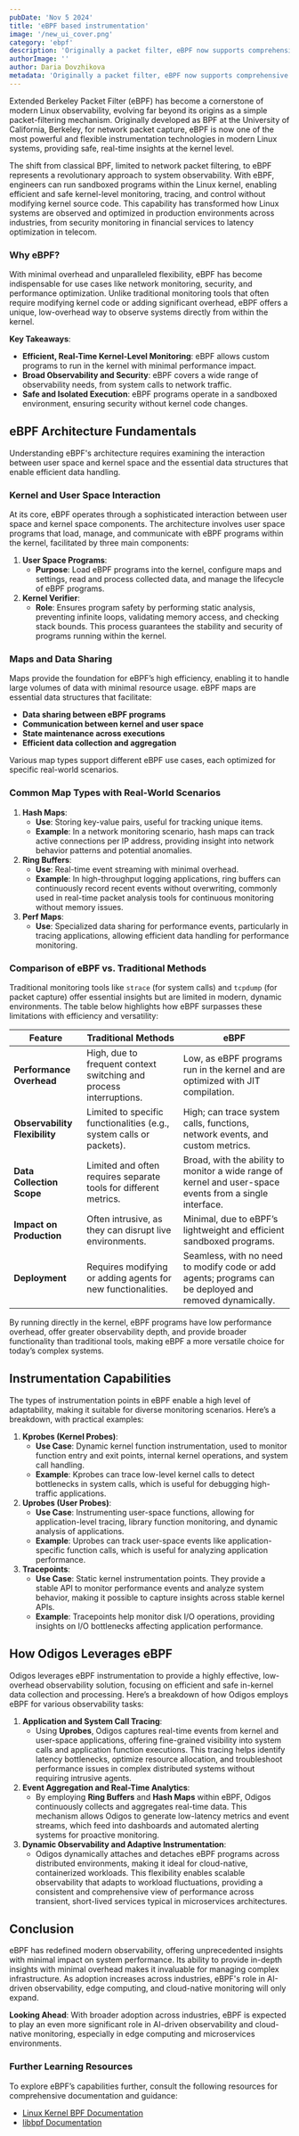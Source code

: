 ```yaml
---
pubDate: 'Nov 5 2024'
title: 'eBPF based instrumentation'
image: '/new_ui_cover.png'
category: 'ebpf'
description: 'Originally a packet filter, eBPF now supports comprehensive observability, security, and performance optimization. By running custom programs directly in the kernel, eBPF enables real-time data insights with minimal overhead, making it ideal for high-performance, cloud-native environments.'
authorImage: ''
author: Daria Dovzhikova
metadata: 'Originally a packet filter, eBPF now supports comprehensive observability, security, and performance optimization. By running custom programs directly in the kernel, eBPF enables real-time data insights with minimal overhead, making it ideal for high-performance, cloud-native environments.'
---
```


Extended Berkeley Packet Filter (eBPF) has become a cornerstone of modern Linux observability, evolving far beyond its origins as a simple packet-filtering mechanism. Originally developed as BPF at the University of California, Berkeley, for network packet capture, eBPF is now one of the most powerful and flexible instrumentation technologies in modern Linux systems, providing safe, real-time insights at the kernel level.

The shift from classical BPF, limited to network packet filtering, to eBPF represents a revolutionary approach to system observability. With eBPF, engineers can run sandboxed programs within the Linux kernel, enabling efficient and safe kernel-level monitoring, tracing, and control without modifying kernel source code. This capability has transformed how Linux systems are observed and optimized in production environments across industries, from security monitoring in financial services to latency optimization in telecom.

### Why eBPF?

With minimal overhead and unparalleled flexibility, eBPF has become indispensable for use cases like network monitoring, security, and performance optimization. Unlike traditional monitoring tools that often require modifying kernel code or adding significant overhead, eBPF offers a unique, low-overhead way to observe systems directly from within the kernel.

**Key Takeaways**:

- **Efficient, Real-Time Kernel-Level Monitoring**: eBPF allows custom programs to run in the kernel with minimal performance impact.
- **Broad Observability and Security**: eBPF covers a wide range of observability needs, from system calls to network traffic.
- **Safe and Isolated Execution**: eBPF programs operate in a sandboxed environment, ensuring security without kernel code changes.

## eBPF Architecture Fundamentals

Understanding eBPF's architecture requires examining the interaction between user space and kernel space and the essential data structures that enable efficient data handling.

### Kernel and User Space Interaction

At its core, eBPF operates through a sophisticated interaction between user space and kernel space components. The architecture involves user space programs that load, manage, and communicate with eBPF programs within the kernel, facilitated by three main components:

1. **User Space Programs**:
    - **Purpose**: Load eBPF programs into the kernel, configure maps and settings, read and process collected data, and manage the lifecycle of eBPF programs.
2. **Kernel Verifier**:
    - **Role**: Ensures program safety by performing static analysis, preventing infinite loops, validating memory access, and checking stack bounds. This process guarantees the stability and security of programs running within the kernel.

### Maps and Data Sharing

Maps provide the foundation for eBPF’s high efficiency, enabling it to handle large volumes of data with minimal resource usage. eBPF maps are essential data structures that facilitate:

- **Data sharing between eBPF programs**
- **Communication between kernel and user space**
- **State maintenance across executions**
- **Efficient data collection and aggregation**

Various map types support different eBPF use cases, each optimized for specific real-world scenarios.

### Common Map Types with Real-World Scenarios

1. **Hash Maps**:
    - **Use**: Storing key-value pairs, useful for tracking unique items.
    - **Example**: In a network monitoring scenario, hash maps can track active connections per IP address, providing insight into network behavior patterns and potential anomalies.
2. **Ring Buffers**:
    - **Use**: Real-time event streaming with minimal overhead.
    - **Example**: In high-throughput logging applications, ring buffers can continuously record recent events without overwriting, commonly used in real-time packet analysis tools for continuous monitoring without memory issues.
3. **Perf Maps**:
    - **Use**: Specialized data sharing for performance events, particularly in tracing applications, allowing efficient data handling for performance monitoring.

### Comparison of eBPF vs. Traditional Methods

Traditional monitoring tools like `strace` (for system calls) and `tcpdump` (for packet capture) offer essential insights but are limited in modern, dynamic environments. The table below highlights how eBPF surpasses these limitations with efficiency and versatility:

| **Feature** | **Traditional Methods** | **eBPF** |
| --- | --- | --- |
| **Performance Overhead** | High, due to frequent context switching and process interruptions. | Low, as eBPF programs run in the kernel and are optimized with JIT compilation. |
| **Observability Flexibility** | Limited to specific functionalities (e.g., system calls or packets). | High; can trace system calls, functions, network events, and custom metrics. |
| **Data Collection Scope** | Limited and often requires separate tools for different metrics. | Broad, with the ability to monitor a wide range of kernel and user-space events from a single interface. |
| **Impact on Production** | Often intrusive, as they can disrupt live environments. | Minimal, due to eBPF’s lightweight and efficient sandboxed programs. |
| **Deployment** | Requires modifying or adding agents for new functionalities. | Seamless, with no need to modify code or add agents; programs can be deployed and removed dynamically. |

By running directly in the kernel, eBPF programs have low performance overhead, offer greater observability depth, and provide broader functionality than traditional tools, making eBPF a more versatile choice for today’s complex systems.

## Instrumentation Capabilities

The types of instrumentation points in eBPF enable a high level of adaptability, making it suitable for diverse monitoring scenarios. Here’s a breakdown, with practical examples:

1. **Kprobes (Kernel Probes)**:
    - **Use Case**: Dynamic kernel function instrumentation, used to monitor function entry and exit points, internal kernel operations, and system call handling.
    - **Example**: Kprobes can trace low-level kernel calls to detect bottlenecks in system calls, which is useful for debugging high-traffic applications.
2. **Uprobes (User Probes)**:
    - **Use Case**: Instrumenting user-space functions, allowing for application-level tracing, library function monitoring, and dynamic analysis of applications.
    - **Example**: Uprobes can track user-space events like application-specific function calls, which is useful for analyzing application performance.
3. **Tracepoints**:
    - **Use Case**: Static kernel instrumentation points. They provide a stable API to monitor performance events and analyze system behavior, making it possible to capture insights across stable kernel APIs.
    - **Example**: Tracepoints help monitor disk I/O operations, providing insights on I/O bottlenecks affecting application performance.

## How Odigos Leverages eBPF

Odigos leverages eBPF instrumentation to provide a highly effective, low-overhead observability solution, focusing on efficient and safe in-kernel data collection and processing. Here’s a breakdown of how Odigos employs eBPF for various observability tasks:

1. **Application and System Call Tracing**:
    - Using **Uprobes**, Odigos captures real-time events from kernel and user-space applications, offering fine-grained visibility into system calls and application function executions. This tracing helps identify latency bottlenecks, optimize resource allocation, and troubleshoot performance issues in complex distributed systems without requiring intrusive agents.
2. **Event Aggregation and Real-Time Analytics**:
    - By employing **Ring Buffers** and **Hash Maps** within eBPF, Odigos continuously collects and aggregates real-time data. This mechanism allows Odigos to generate low-latency metrics and event streams, which feed into dashboards and automated alerting systems for proactive monitoring.
3. **Dynamic Observability and Adaptive Instrumentation**:
    - Odigos dynamically attaches and detaches eBPF programs across distributed environments, making it ideal for cloud-native, containerized workloads. This flexibility enables scalable observability that adapts to workload fluctuations, providing a consistent and comprehensive view of performance across transient, short-lived services typical in microservices architectures.

## Conclusion

eBPF has redefined modern observability, offering unprecedented insights with minimal impact on system performance. Its ability to provide in-depth insights with minimal overhead makes it invaluable for managing complex infrastructure. As adoption increases across industries, eBPF's role in AI-driven observability, edge computing, and cloud-native monitoring will only expand.

**Looking Ahead**:
With broader adoption across industries, eBPF is expected to play an even more significant role in AI-driven observability and cloud-native monitoring, especially in edge computing and microservices environments.

### Further Learning Resources

To explore eBPF’s capabilities further, consult the following resources for comprehensive documentation and guidance:

- [Linux Kernel BPF Documentation](https://www.kernel.org/doc/html/latest/bpf/index.html)
- [libbpf Documentation](https://libbpf.readthedocs.io/)